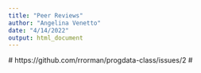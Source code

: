 ```yaml
---
title: "Peer Reviews"
author: "Angelina Venetto"
date: "4/14/2022"
output: html_document
---
```

 # https://github.com/rrorman/progdata-class/issues/2
 # 

